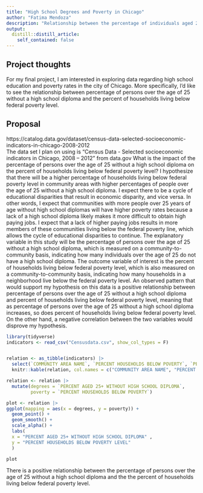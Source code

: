 ```yaml
---
title: "High School Degrees and Poverty in Chicago"
author: "Fatima Mendoza"
description: "Relationship between the percentage of individuals aged 25 and over without a high school diploma and the percentage of households living below the poverty level in Chicago neighborhoods"
output:
  distill::distill_article:
    self_contained: false
---
```




## Project thoughts

For my final project, I am interested in exploring data regarding high school education and poverty rates in the city of Chicago. More specifically, I'd like to see the relationship between percentage of persons over the age of 25 without a high school diploma and the percent of households living below federal poverty level.



## Proposal 

https://catalog.data.gov/dataset/census-data-selected-socioeconomic-indicators-in-chicago-2008-2012  
The data set I plan on using is "Census Data - Selected socioeconomic indicators in Chicago, 2008 – 2012" from data.gov
	What is the impact of the percentage of persons over the age of 25 without a high school diploma on the percent of households living below federal poverty level? I hypothesize that there will be a higher percentage of households living below federal poverty level in community areas with higher percentages of people over the age of 25 without a high school diploma. I expect there to be a cycle of educational disparities that result in economic disparity, and vice versa. In other words, I expect that communities with more people over 25 years of age without high school diplomas will have higher poverty rates because a lack of a high school diploma likely makes it more difficult to obtain high paying jobs. I expect that a lack of higher paying jobs results in more members of these communities living below the federal poverty line, which allows the cycle of educational disparities to continue. The explanatory variable in this study will be the percentage of persons over the age of 25 without a high school diploma, which is measured on a community-to-community basis, indicating how many individuals over the age of 25 do not have a high school diploma. The outcome variable of interest is the percent of households living below federal poverty level, which is also measured on a community-to-community basis, indicating how many households in a neighborhood live below the federal poverty level. An observed pattern that would support my hypothesis on this data is a positive relationship between percentage of persons over the age of 25 without a high school diploma and percent of households living below federal poverty level, meaning that as percentage of persons over the age of 25 without a high school diploma increases, so does percent of households living below federal poverty level. On the other hand, a negative correlation between the two variables would disprove my hypothesis.
	

```r
library(tidyverse)
indicators <- read_csv("Censusdata.csv", show_col_types = F)


relation <- as_tibble(indicators) |>
  select(`COMMUNITY AREA NAME`, `PERCENT HOUSEHOLDS BELOW POVERTY`, `PERCENT AGED 25+ WITHOUT HIGH SCHOOL DIPLOMA`)
  knitr::kable(relation, col.names = c("COMMUNITY AREA NAME", "PERCENT HOUSEHOLDS BELOW POVERTY LEVEL", "PERCENT AGED 25+ WITHOUT HIGH SCHOOL DIPLOMA"), digits = 3)

relation <- relation |>
  mutate(degrees = `PERCENT AGED 25+ WITHOUT HIGH SCHOOL DIPLOMA`, 
         poverty = `PERCENT HOUSEHOLDS BELOW POVERTY`)

plot <- relation |>
ggplot(mapping = aes(x = degrees, y = poverty)) +
  geom_point() +
  geom_smooth() +
  scale_alpha() +
  labs(
  x = "PERCENT AGED 25+ WITHOUT HIGH SCHOOL DIPLOMA" ,
  y = "PERCENT HOUSEHOLDS BELOW POVERTY LEVEL"
  ) 

plot
```

	
There is a positive relationship between the percentage of persons over the age of 25 without a high school diploma and the the percent of households living below federal poverty level.